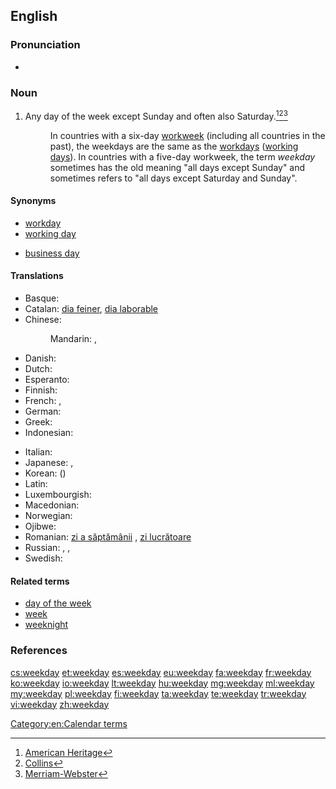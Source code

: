 ==English==

===Pronunciation===
* {{audio|en-us-weekday.ogg|Audio (US)}}

===Noun===
{{en-noun}}

# Any day of the week except Sunday and often also Saturday.<ref>[http://www.yourdictionary.com/weekday American Heritage]</ref><ref>[http://www.collinsdictionary.com/dictionary/english/weekday Collins]</ref><ref>[http://www.merriam-webster.com/dictionary/weekday Merriam-Webster]</ref>
#: In countries with a six-day [[workweek]] (including all countries in the past), the weekdays are the same as the [[workday]]s ([[working day]]s). In countries with a five-day workweek, the term ''weekday'' sometimes has the old meaning "all days except Sunday" and sometimes refers to "all days except Saturday and Sunday".

====Synonyms====
* [[workday]]
* [[working day]]
* {{sense|day on which work is done in legal and official usage}} [[business day]]

====Translations====
{{trans-top|weekday}}
* Basque: {{t+|eu|astegun}}
* Catalan: [[dia feiner]], [[dia laborable]]
* Chinese:
*: Mandarin: {{t-|cmn|平日|tr=píngrì|sc=Hani}}, {{t|cmn|平常日|tr=píngchángrì|sc=Hani}}
* Danish: {{t-|da|almindelig ugedag}}
* Dutch: {{t+|nl|werkdag|m}}
* Esperanto: {{t-|eo|labortago}}
* Finnish: {{t-|fi|arkipäivä}}
* French: {{t+|fr|jour de la semaine}} {{m}}, {{t+|fr|jour ouvré}} {{m}}
* German: {{t+|de|Wochentag|m}}
* Greek: {{t+|el|καθημερινή|f|sc=Grek}}
* Indonesian: {{t-|id|hari biasa}}
{{trans-mid}}
* Italian: {{t-|it|giorno feriale|m}}
* Japanese: {{t+|ja|平日|tr=heijitsu}},  {{t-|ja|ウィークデー|tr=wīkudē}}
* Korean: {{t+|ko|평일|tr=pyeongil|sc=Hang}} ({{t+|ko|平日|sc=Hani}})
* Latin: {{t-|la|feria}}
* Luxembourgish: {{t-|lb|Wochendag|m}}
* Macedonian: {{t-|mk|делник|m|tr=délnik}}
* Norwegian: {{t+|no|hverdag|m}}
* Ojibwe: {{tø|oj|anokii-giizhigad|sc=Latn}}
* Romanian: [[zi a săptămânii]] {{f}}, [[zi lucrătoare]] {{f}}
* Russian: {{t-|ru|рабочий день|m|tr=rabóčij den'}},  {{t-|ru|будний день|m|tr=búdnij den'}},  {{t+|ru|будни|p|tr=búdni}}
* Swedish: {{t+|sv|vardag|c}}
{{trans-bottom}}

====Related terms====
* [[day of the week]]
* [[week]]
* [[weeknight]]

===References===
<references/>

[[Category:en:Calendar terms]]

[[cs:weekday]]
[[et:weekday]]
[[es:weekday]]
[[eu:weekday]]
[[fa:weekday]]
[[fr:weekday]]
[[ko:weekday]]
[[io:weekday]]
[[lt:weekday]]
[[hu:weekday]]
[[mg:weekday]]
[[ml:weekday]]
[[my:weekday]]
[[pl:weekday]]
[[fi:weekday]]
[[ta:weekday]]
[[te:weekday]]
[[tr:weekday]]
[[vi:weekday]]
[[zh:weekday]]